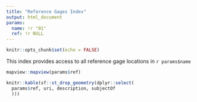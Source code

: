 ```yaml
---
title: "Reference Gages Index"
output: html_document
params:
  name: !r "01"
  ref: !r NULL
---
```


```r
knitr::opts_chunk$set(echo = FALSE)
```

This index provides access to all reference gage locations in `r params$name`

```r
mapview::mapview(params$ref)
```


```r
knitr::kable(sf::st_drop_geometry(dplyr::select(
  params$ref, uri, description, subjectOf
  )))
```
